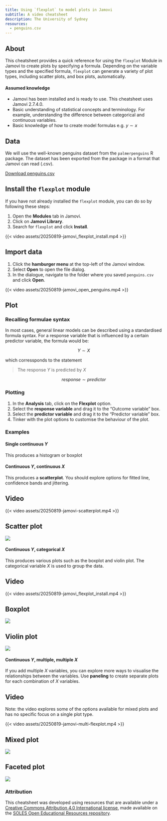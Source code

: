 ```yaml
---
title: Using `flexplot` to model plots in Jamovi
subtitle: A video cheatsheet
description: The University of Sydney
resources: 
  - penguins.csv
---
```


## About
This cheatsheet provides a quick reference for using the `flexplot` Module in Jamovi to create plots by specifying a formula. Depending on the variable types and the specified formula, `flexplot` can generate a variety of plot types, including scatter plots, and box plots, automatically.

#### Assumed knowledge

- Jamovi has been installed and is ready to use. This cheatsheet uses Jamovi 2.7.4.0.
- Basic understanding of statistical concepts and terminology. For example, understanding the difference between categorical and continuous variables.
- Basic knowledge of how to create model formulas e.g. $y \sim x$


## Data

We will use the well-known penguins dataset from the `palmerpenguins` R package. The dataset has been exported from the package in a format that Jamovi can read (.csv). 

<a class="btn btn-outline-primary" href="penguins.csv" download>
  <i class="bi bi-download" aria-hidden="true"></i> Download penguins.csv
</a>

## Install the `flexplot` module

If you have not already installed the `flexplot` module, you can do so by following these steps:

1. Open the **Modules** tab in Jamovi.
2. Click on **Jamovi Library**.
3. Search for `flexplot` and click **Install**.

{{< video assets/20250819-jamovi_flexplot_install.mp4 >}}


## Import data

1. Click the <i class="bi bi-list" aria-hidden="true"></i> **hamburger menu** at the top-left of the Jamovi window.
2. Select **Open** to open the file dialog.
3. In the dialogue, navigate to the folder where you saved `penguins.csv` and click **Open**.

{{< video assets/20250819-jamovi_open_penguins.mp4 >}}

## Plot

### Recalling formulae syntax

In most cases, general linear models can be described using  a standardised formula syntax. For a response variable that is influenced by a certain predictor variable, the formula would be:

$$Y \sim X$$

which corressponds to the statement

> The response $Y$ is predicted by $X$

$$response \sim predictor$$


### Plotting

1. In the **Analysis** tab, click on the **Flexplot** option.
2. Select the **response variable** and drag it to the "Outcome variable" box.
3. Select the **predictor variable** and drag it to the "Predictor variable" box.
4. Tinker with the plot options to customise the behaviour of the plot.

### Examples

#### Single continuous $Y$
This produces a histogram or boxplot

#### Continuous $Y$, continuous $X$
This produces a **scatterplot**. You should explore options for fitted line, confidence bands and jittering.

::: {.panel-tabset}
## Video
{{< video assets/20250819-jamovi-scatterplot.mp4 >}}

## Scatter plot

![](assets/scatterplot.svg)
:::

#### Continuous $Y$, categorical $X$

This produces various plots such as the boxplot and violin plot. The categorical variable $X$ is used to group the data.

::: {.panel-tabset}
## Video
{{< video assets/20250819-jamovi_flexplot_install.mp4 >}}

## Boxplot

![](assets/boxplot.svg)

## Violin plot

![](assets/violin.svg)

:::


#### Continuous $Y$, multiple, multiple $X$

If you add multiple $X$ variables, you can explore more ways to visualise the relationships between the variables. Use **paneling** to create separate plots for each combination of $X$ variables.

::: {.panel-tabset}
## Video
Note: the video explores some of the options available for mixed plots and has no specific focus on a single plot type.

{{< video assets/20250819-jamovi-multi-flexplot.mp4 >}}

## Mixed plot

![](assets/mixedplot.svg)

## Faceted plot

![](assets/faceted_plot.svg)

:::

### Attribution

This cheatsheet was developed using resources that are available under a [Creative Commons Attribution 4.0 International license](http://creativecommons.org/licenses/by/4.0/), made available on the [SOLES Open Educational Resources repository](https://github.com/usyd-soles-edu/).